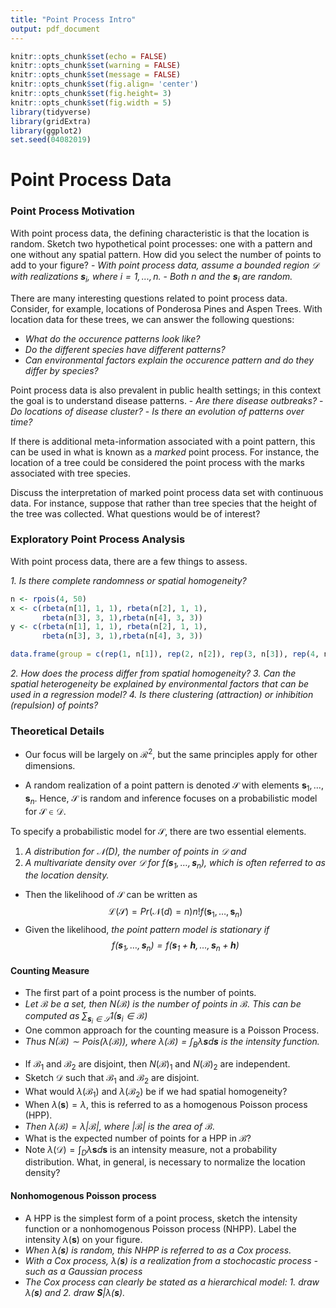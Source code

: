 ```yaml
---
title: "Point Process Intro"
output: pdf_document
---
```


```r
knitr::opts_chunk$set(echo = FALSE)
knitr::opts_chunk$set(warning = FALSE)
knitr::opts_chunk$set(message = FALSE)
knitr::opts_chunk$set(fig.align= 'center')
knitr::opts_chunk$set(fig.height= 3)
knitr::opts_chunk$set(fig.width = 5)
library(tidyverse)
library(gridExtra)
library(ggplot2)
set.seed(04082019)
```

# Point Process Data

### Point Process Motivation

With point process data, the defining characteristic is that the location is random. Sketch two hypothetical point processes: one with a pattern and one without any spatial pattern.
\vfill
\vfill
\vfill
\vfill
\vfill
\vfill
How did you select the number of points to add to your figure?
\vfill
- *With point process data, assume a bounded region $\mathcal{D}$ with realizations $\boldsymbol{s}_i$, where $i = 1, ..., n$.*
\vfill
- *_Both_ $n$ and the $\boldsymbol{s}_i$ are random.*
\vfill

\newpage
There are many interesting questions related to point process data.
Consider, for example, locations of Ponderosa Pines and Aspen Trees. With location data for these trees, we can answer the following questions:

- *What do the occurence patterns look like?*
\vfill  
- *Do the different species have different patterns?*
\vfill
- *Can environmental factors explain the occurence pattern and do they differ by species?*
\vfill

Point process data is also prevalent in public health settings; in this context the goal is to understand disease patterns. \vfill
- *Are there disease outbreaks?*
\vfill
- *Do locations of disease cluster?*
\vfill
- *Is there an evolution of patterns over time?*
\vfill

If there is additional meta-information associated with a point pattern, this can be used in what is known as a _marked_ point process. For instance, the location of a tree could be considered the point process with the marks associated with tree species.

\vfill

Discuss the interpretation of marked point process data set with continuous data. For instance, suppose that rather than tree species that the height of the tree was collected. What questions would be of interest?

\vfill
\newpage


### Exploratory Point Process Analysis

With point process data, there are a few things to assess.

*1. Is there complete randomness or spatial homogeneity?*

```r
n <- rpois(4, 50)
x <- c(rbeta(n[1], 1, 1), rbeta(n[2], 1, 1), 
       rbeta(n[3], 3, 1),rbeta(n[4], 3, 3))
y <- c(rbeta(n[1], 1, 1), rbeta(n[2], 1, 1), 
       rbeta(n[3], 3, 1),rbeta(n[4], 3, 3))
```

```r
data.frame(group = c(rep(1, n[1]), rep(2, n[2]), rep(3, n[3]), rep(4, n[4])), x = x, y = y) %>% ggplot(aes(x=x, y=y)) + geom_point() + facet_wrap(~group) + theme_bw()
```
\vfill
*2. How does the process differ from spatial homogeneity?*
\vfill
*3. Can the spatial heterogeneity be explained by environmental factors that can be used in a regression model?*
\vfill
*4. Is there clustering (attraction) or inhibition (repulsion) of points?*
\vfill
 
\newpage 

### Theoretical Details

- Our focus will be largely on $\mathcal{R}^2$, but the same principles apply for other dimensions.

\vfill

- A random realization of a point pattern is denoted $\mathcal{S}$ with elements $\boldsymbol{s}_1, \dots,  \boldsymbol{s}_n$. Hence, $\mathcal{S}$ is random and inference focuses on a probabilistic model for $\mathcal{S} \in \mathcal{D}$.

\vfill

To specify a probabilistic model for $\mathcal{S}$, there are two essential elements.

1. *A distribution for $\mathcal{N}(D)$, the number of points in $\mathcal{D}$ and*
 \vfill
2. *A multivariate density over $\mathcal{D}$ for $f(\boldsymbol{s}_1, \dots,  \boldsymbol{s}_n)$, which is often referred to as the location density.*
\vfill
- Then the likelihood of $\mathcal{S}$ can be written as
$$\mathcal{L}(\mathcal{S}) = Pr(\mathcal{N}(d) = n) n! f(\boldsymbol{s}_1, \dots,  \boldsymbol{s}_n)$$
\vfill
- Given the likelihood, *the point pattern model is stationary if $$f(\boldsymbol{s}_1, \dots,  \boldsymbol{s}_n) = f(\boldsymbol{s}_1 + \boldsymbol{h}, \dots,  \boldsymbol{s}_n+ \boldsymbol{h})$$*
\vfill

#### Counting Measure
- The first part of a point process is the number of points.
\vfill
- *Let $\mathcal{B}$ be a set, then $N(\mathcal{B})$ is the number of points in $\mathcal{B}$. This can be computed as $\sum_{\boldsymbol{s}_i \in \mathcal{S}} 1(\boldsymbol{s}_i \in \mathcal{B})$*
\vfill
- One common approach for the counting measure is a Poisson Process.
\vfill
- *Thus $N(\mathcal{B}) \sim Pois(\lambda(\mathcal{B})),$ where $\lambda(\mathcal{B}) = \int_B \lambda{\boldsymbol{s}} d\boldsymbol{s}$ is the intensity function.*
\vfill

\newpage
- If $\mathcal{B}_1$ and $\mathcal{B}_2$ are disjoint, then $N(\mathcal{B})_1$ and $N(\mathcal{B})_2$ are independent.
\vfill
- Sketch $\mathcal{D}$ such that $\mathcal{B}_1$ and $\mathcal{B}_2$ are disjoint.
\vfill
\vfill
\vfill
\vfill
\vfill
- What would $\lambda(\mathcal{B}_1)$ and $\lambda(\mathcal{B}_2)$ be if we had spatial homogeneity?
\vfill
- When $\lambda(\boldsymbol{s}) = \lambda,$ this is referred to as a homogenous Poisson process (HPP).
\vfill
- *Then $\lambda(\mathcal{B}) = \lambda |\mathcal{B}|$, where $|\mathcal{B}|$ is the area of $\mathcal{B}$.*
\vfill
- What is the expected number of points for a HPP in $\mathcal{B}$?
\vfill
- Note $\lambda(\mathcal{D}) = \int_D \lambda{\boldsymbol{s}} d\boldsymbol{s}$ is an intensity measure, not a probability distribution. What, in general, is necessary to normalize the location density?
\vfill
\newpage

#### Nonhomogenous Poisson process
- A HPP is the simplest form of a point process, sketch the intensity function or a nonhomogenous Poisson process (NHPP). Label the intensity $\lambda(\boldsymbol{s})$ on your figure.
\vfill
\vfill
\vfill
\vfill
- *When $\lambda(\boldsymbol{s})$ is random, this NHPP is referred to as a Cox process.*
\vfill
- *With a Cox process, $\lambda(\boldsymbol{s})$ is a realization from a stochocastic process - such as a Gaussian process*
\vfill
- *The Cox process can clearly be stated as a hierarchical model: 1. draw $\lambda(\boldsymbol{s})$ and 2. draw $\boldsymbol{S}|\lambda(\boldsymbol{s})$.*
\vfill